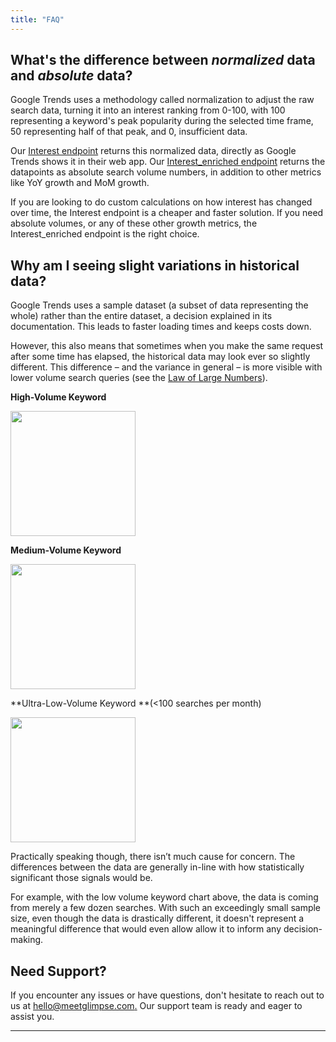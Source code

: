 ```yaml
---
title: "FAQ"
---
```


## What's the difference between _normalized_ data and _absolute_ data?

Google Trends uses a methodology called normalization to adjust the raw search data, turning it into an interest ranking from 0-100, with 100 representing a keyword's peak popularity during the selected time frame, 50 representing half of that peak, and 0, insufficient data.

Our [Interest endpoint](https://glimpse-enterprise.readme.io/reference/get_v1-interest) returns this normalized data, directly as Google Trends shows it in their web app. Our [Interest_enriched endpoint](https://glimpse-enterprise.readme.io/reference/interest-enriched) returns the datapoints as absolute search volume numbers, in addition to other metrics like YoY growth and MoM growth.

If you are looking to do custom calculations on how interest has changed over time, the Interest endpoint is a cheaper and faster solution. If you need absolute volumes, or any of these other growth metrics, the Interest_enriched endpoint is the right choice.

## Why am I seeing slight variations in historical data?

Google Trends uses a sample dataset (a subset of data representing the whole) rather than the entire dataset, a decision explained in its documentation. This leads to faster loading times and keeps costs down.

However, this also means that sometimes when you make the same request after some time has elapsed, the historical data may look ever so slightly different. This difference – and the variance in general – is more visible with lower volume search queries (see the [Law of Large Numbers](https://en.wikipedia.org/wiki/Law_of_large_numbers)).

**High-Volume Keyword**

<Frame>
  <img
    height="200"
    src="/images/faq1.png"
  />
</Frame>

**Medium-Volume Keyword**

<Frame>
  <img
    height="200"
    src="/images/faq2.png"
  />
</Frame>

**Ultra-Low-Volume Keyword **(\<100 searches per month)

<Frame>
  <img
    height="200"
    src="/images/faq3.png"
  />
</Frame>

Practically speaking though, there isn’t much cause for concern. The differences between the data are generally in-line with how statistically significant those signals would be.

For example, with the low volume keyword chart above, the data is coming from merely a few dozen searches. With such an exceedingly small sample size, even though the data is drastically different, it doesn't represent a meaningful difference that would even allow allow it to inform any decision-making.

## Need Support?

If you encounter any issues or have questions, don't hesitate to reach out to us at [hello@meetglimpse.com.](mailto:hello@meetglimpse.com.) Our support team is ready and eager to assist you.

---